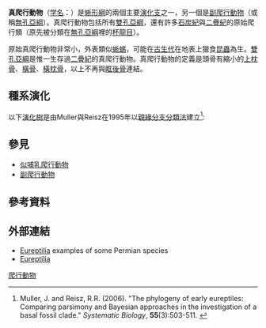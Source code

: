 {{Automatic Taxobox
| image = Hylonomus BW.jpg
| image_caption = [[林蜥|林蜥]]，最早出現的真爬行動物之一
| fossil_range = {{fossil_range|312|0}}
| status = fossil
| taxon =Eureptilia
| authority = Olson, 1947 
| subdivision_ranks = [[演化支|演化支]]
| subdivision = 
*†属 ''Brouffia''
*†属 ''Coelostegus''
*†[[图林根窗龙属|图林根窗龙属]] ''Thuringothyris''
*†[[大鼻龍科|大鼻龍科]] Captorhinidae
*[[盧默龍類|盧默龍類]] Romeriida
}}

'''真爬行動物'''（[[学名|学名]]：{{lang|la|Eureptilia}}）是[[蜥形綱|蜥形綱]]的兩個主要[[演化支|演化支]]之一，另一個是[[副爬行動物|副爬行動物]]（或稱[[無孔亞綱|無孔亞綱]]）。真爬行動物包括所有[[雙孔亞綱|雙孔亞綱]]，還有許多[[石炭紀|石炭紀]]與[[二疊紀|二疊紀]]的原始爬行類（原先被分類在[[無孔亞綱|無孔亞綱]]裡的[[杯龍目|杯龍目]]）。

原始真爬行動物非常小，外表類似[[蜥蜴|蜥蜴]]，可能在[[古生代|古生代]]在地表上獵食[[昆蟲|昆蟲]]為生。[[雙孔亞綱|雙孔亞綱]]是惟一生存過[[二疊紀|二疊紀]]的真爬行動物。真爬行動物的定義是頭骨有縮小的[[上枕骨|上枕骨]]、[[橫骨|橫骨]]、[[橫枕骨|橫枕骨]]，以上不再與[[眶後骨|眶後骨]]連結。

==種系演化==
以下[[演化樹|演化樹]]是由Muller與Reisz在1995年以[[親緣分支分類法|親緣分支分類法]]建立<ref name=muller&reisz2006>Muller, J. and Reisz, R.R. (2006). "The phylogeny of early eureptiles: Comparing parsimony and Bayesian approaches in the investigation of a basal fossil clade." ''Systematic Biology'', '''55'''(3):503-511. {{doi|10.1080/10635150600755396}}</ref>:

{{clade| style=font-size:100%;line-height:100%
|label1=[[爬行動物|爬行動物]]    
|1={{clade
   |1=[[無孔亞綱|無孔亞綱]] (=[[副爬行動物|副爬行動物]])
   |label2= '''真爬行動物'''   
   |2={{clade
      |1=''Coelostegus''
      |2={{clade
          |1={{clade
             |1=''[[圖林根窗龍|圖林根窗龍]]''
             |2=[[大鼻龍科|大鼻龍科]] }}
          |2={{clade
            |1=''Brouffia''
            |label2= [[盧默龍類|盧默龍類]]  
            |2={{clade
              |1=''[[古窗龍|古窗龍]]''
              |2={{clade
                |1=''[[林蜥|林蜥]]''
                |2={{clade
                  |1=[[原古蜥科|原古蜥科]]
                  |2=[[雙孔亞綱|雙孔亞綱]]
}} }} }} }} }} }} }} }}

==參見==
*[[似哺乳爬行動物|似哺乳爬行動物]]
*[[副爬行動物|副爬行動物]]

==參考資料==
<div class="references-small">
<references></references>
</div>

==外部連結==
* [https://web.archive.org/web/20050420042026/http://www.permiantetrapods.net/EUREPTILIA.html Eureptilia] examples of some Permian species
* [https://web.archive.org/web/20080512015454/http://www.palaeos.com/Vertebrates/Units/210Eureptilia/100.html#Eureptilia Eureptilia]
{{真爬行動物}}
{{脊索動物}}
{{Taxonbar|from=Q3060510}}
[[Category:爬行動物|]]
{{Reptile-stub}}
